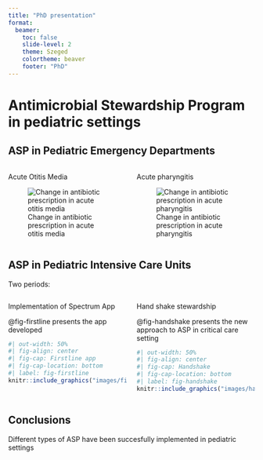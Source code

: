 ```yaml
---
title: "PhD presentation"
format: 
  beamer:
    toc: false
    slide-level: 2
    theme: Szeged
    colortheme: beaver
    footer: "PhD"
---
```



# Antimicrobial Stewardship Program in pediatric settings 


## \Large ASP in Pediatric Emergency Departments

:::: {.columns}

::: {.column width="50%"}
Acute Otitis Media

![Change in antibiotic prescription in acute otitis media](images/aom.png)

:::

::: {.column width="50%"}
Acute pharyngitis

![Change in antibiotic prescription in acute pharyngitis](images/phar.png)
:::

::::

## ASP in Pediatric Intensive Care Units

Two periods:

:::: {.columns}

::: {.column width="50%"}
Implementation of Spectrum App

@fig-firstline presents the app developed

```r
#| out-width: 50%
#| fig-align: center
#| fig-cap: Firstline app
#| fig-cap-location: bottom
#| label: fig-firstline
knitr::include_graphics("images/firstline.png")
```

:::

::: {.column width="50%"}
Hand shake stewardship

@fig-handshake presents the new approach to ASP in critical care setting

```r
#| out-width: 50%
#| fig-align: center
#| fig-cap: Handshake
#| fig-cap-location: bottom
#| label: fig-handshake
knitr::include_graphics("images/handshake.jpg")
```

:::

::::


## Conclusions

Different types of ASP have been succesfully implemented in pediatric settings
